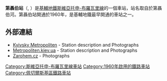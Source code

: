 {{Infobox station 
| name          = 第聶伯<br />{{lang|uk|Днiпро}}
| type          = {{METROKIEV type}}
| style         = Sviatoshynsko-Brovarska
| image         = Metro_kiev_dnipro.JPG
| image_size    = 
| image_caption = 
| address       = [[佩切爾斯基區|佩切爾斯基區]]
| borough       = [[基輔|基輔]]
| country       = [[烏克蘭|烏克蘭]]
| coordinates   = {{coord|50|26|28|N|30|33|33|E|type:landmark_region:UA|display=title,inline}}
| line          = {{KIEVMETRO-line1}}
| other         = 
| structure     = 跨站式站房
| platform      = 2個[[側式月台|側式月台]]
| depth         = {{Unit length|m|+6}}
| levels        = 1層
| tracks        = 2條
| parking       = 
| bicycle       = 
| baggage_check = 
| opened        = 1960年11月6日
| closed        = 
| rebuilt       = 
| electrified   = 是
| ADA           = 
| code          = 122
| owned         = [[基輔地鐵|基輔地鐵]]
| zone          = 
| smartcardname = 
| smartcardstatus = 
| former        = 
| passengers    = 
| pass_year     = 
| pass_percent  = 
| pass_system   = 
| mpassengers   = 
| services      =
| map_locator   = 
}}
'''第聶伯站'''（{{lang-uk|Дніпро|Dnipro}}, {{IPA audio link|LL-Q8798 (ukr)-Tohaomg-Дніпро.wav}}）是[[基輔地鐵|基輔地鐵]][[斯維亞托申-布羅瓦里線|斯維亞托申-布羅瓦里線]]的一個車站，站名取自於第聶伯河。第聶伯站開通於1960年，是基輔地鐵最早開通的車站之一。

==外部連結==
* [https://web.archive.org/web/20060220005648/http://www.metro.kiev.ua/Ukr/DneprUkr.html Kyivsky Metropoliten] - Station description and Photographs {{uk icon}}
* [https://web.archive.org/web/20061007075345/http://www.metropoliten.kiev.ua/station/station.php?lang=0&station_id=13 Metropoliten.kiev.ua] - Station description and Photographs {{ru icon}}
* [https://web.archive.org/web/20070311033711/http://metro.zarohem.cz/kyjev/01-svjatosinobravarska/13-dnipro/index.html Zarohem.cz] - Photographs {{cs icon}}
{{斯維亞托申-布羅瓦里線}}
[[Category:斯維亞托申-布羅瓦里線車站|Category:斯維亞托申-布羅瓦里線車站]]
[[Category:1960年啟用的鐵路車站|Category:1960年啟用的鐵路車站]]
[[Category:佩切爾斯基區鐵路車站|Category:佩切爾斯基區鐵路車站]]